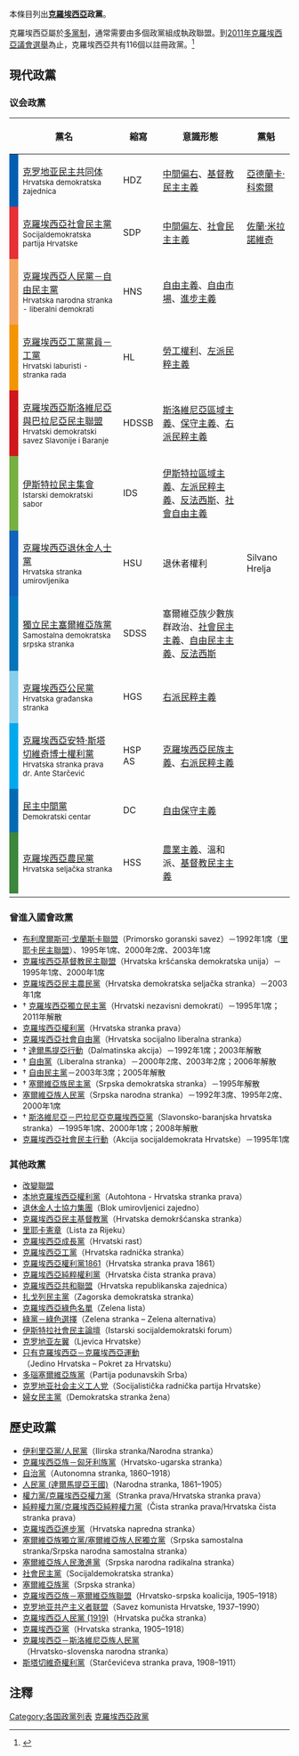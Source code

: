 {{update|time=2016-06-23T17:19:50+00:00}}
{{克羅地亞政治}}
本條目列出'''[[克羅埃西亞|克羅埃西亞]]政黨'''。

克羅埃西亞屬於[[多黨制|多黨制]]，通常需要由多個政黨組成執政聯盟。到[[2011年克羅埃西亞議會選舉|2011年克羅埃西亞議會選舉]]為止，克羅埃西亞共有116個以註冊政黨。<ref>{{cite web | url=http://www.nacional.hr/clanak/118974/mala-zemlja-sa-116-politickih-stranaka | title=Mala zemlja sa 116 političkih stranaka | date=1 November 2011 | work=nacional.hr | language=hr | accessdate=1 November 2011 | deadurl=yes | archiveurl=https://web.archive.org/web/20111103215947/http://www.nacional.hr/clanak/118974/mala-zemlja-sa-116-politickih-stranaka | archivedate=2011年11月3日 }}</ref>

==現代政黨==

<!--:''The general rule on naming applies. That means: the parties are named in the English translation and the original native name is placed on the first line of the article unless the native form is more commonly used in English than the English form. Rationale and specifics: See: [[Wikipedia:Naming_conventions_(use_English)|Wikipedia:Naming conventions (use English)]]''.-->

===议会政黨===

{| class="wikitable"
! colspan=2 | 黨名
! 縮寫
! 意識形態
! 黨魁
! [[克羅埃西亞議會|議會]]席次
|-
! style="background-color: #025EB1" |
| [[克罗地亚民主共同体|克罗地亚民主共同体]]<br><small>Hrvatska demokratska zajednica</small>
| HDZ
| [[中間偏右|中間偏右]]、[[基督教民主主義|基督教民主主義]]
| [[亞德蘭卡·科索爾|亞德蘭卡·科索爾]]
| align="right"| 57
|-
! style="background-color: #e72f36" |
| [[克羅埃西亞社會民主黨|克羅埃西亞社會民主黨]]<br><small>Socijaldemokratska partija Hrvatske</small>
| SDP
| [[中間偏左|中間偏左]]、[[社會民主主義|社會民主主義]]
| [[佐蘭·米拉諾維奇|佐蘭·米拉諾維奇]]
| align="right"| 35
|-
! style="background-color: #F4A460" |
| [[克羅埃西亞人民黨－自由民主黨|克羅埃西亞人民黨－自由民主黨]]<br><small>Hrvatska narodna stranka - liberalni demokrati</small>
| HNS
| [[自由主義|自由主義]]、[[自由市場|自由市場]]、[[進步主義|進步主義]]
| {{le|Radimir Čačić|Radimir Čačić}}
| align="right"| 16
|-
! style="background-color: #f39501" |
| [[克羅埃西亞工黨黨員－工黨|克羅埃西亞工黨黨員－工黨]]<br><small>Hrvatski laburisti - stranka rada</small>
| HL
| [[勞工權利|勞工權利]]、[[左派民粹主義|左派民粹主義]]
| {{le|Dragutin Lesar|Dragutin Lesar}}
| align="right"| 9
|-
! style="background-color: #cf181d" |
| [[克羅埃西亞斯洛維尼亞與巴拉尼亞民主聯盟|克羅埃西亞斯洛維尼亞與巴拉尼亞民主聯盟]]<br><small>Hrvatski demokratski savez Slavonije i Baranje</small>
| HDSSB
| [[斯洛維尼亞|斯洛維尼亞]][[區域主義|區域主義]]、[[保守主義|保守主義]]、[[右派民粹主義|右派民粹主義]]
| {{le|Vladimir Šišljagić|Vladimir Šišljagić}}
| align="right"| 6
|-
! style="background-color: #75B040" |
| [[伊斯特拉民主集會|伊斯特拉民主集會]]<br><small>Istarski demokratski sabor</small>
| IDS
| [[伊斯特拉半島|伊斯特拉]][[區域主義|區域主義]]、[[左派民粹主義|左派民粹主義]]、[[反法西斯|反法西斯]]、[[社會自由主義|社會自由主義]]
| {{le|Ivan Jakovčić|Ivan Jakovčić}}
| align="right"| 3
|-
! style="background-color: #1062bd" |
| [[克羅埃西亞退休金人士黨|克羅埃西亞退休金人士黨]]<br><small>Hrvatska stranka umirovljenika</small>
| HSU
| 退休者權利
| Silvano Hrelja
| align="right"| 3
|-
! style="background-color: #0674BA" |
| [[獨立民主塞爾維亞族黨|獨立民主塞爾維亞族黨]]<br><small>Samostalna demokratska srpska stranka</small>
| SDSS
| 塞爾維亞族少數族群政治、[[社會民主主義|社會民主主義]]、[[自由民主主義|自由民主主義]]、[[反法西斯|反法西斯]]
| {{le|Vojislav Stanimirović|Vojislav Stanimirović}}
| align="right"| 3
|-
! style="background-color: #87CEEB" |
| [[克羅埃西亞公民黨|克羅埃西亞公民黨]]<br><small>Hrvatska građanska stranka</small>
| HGS
| [[右派民粹主義|右派民粹主義]]
| {{le|Željko Kerum|Željko Kerum}}
| align="right"| 2
|-
! style="background-color: #00a9ee" |
| [[克羅埃西亞安特·斯塔切維奇博士權利黨|克羅埃西亞安特·斯塔切維奇博士權利黨]]<br><small>Hrvatska stranka prava dr. Ante Starčević</small>
| HSP AS
| [[克羅埃西亞民族主義|克羅埃西亞民族主義]]、[[右派民粹主義|右派民粹主義]]
| {{le|Ruža Tomašić|Ruža Tomašić}}
| align="right"| 1
|-
! style="background-color: #006bb3" |
| [[民主中間黨_(克羅埃西亞)|民主中間黨]]<br><small>Demokratski centar</small>
| DC
| [[自由保守主義|自由保守主義]]
| {{le|Vesna Škare-Ožbolt|Vesna Škare-Ožbolt}}
| align="right"| 1
|-
! style="background-color: #3D863D" |
| [[克羅埃西亞農民黨|克羅埃西亞農民黨]]<br><small>Hrvatska seljačka stranka</small>
| HSS
| [[農業主義|農業主義]]、溫和派、[[基督教民主主義|基督教民主主義]]
| {{le|Josip Friščić|Josip Friščić}}
| align="right"| 1
|-
|}

===曾進入國會政黨===
* [[布利摩爾斯可·戈蘭斯卡聯盟|布利摩爾斯可·戈蘭斯卡聯盟]]（Primorsko goranski savez）－1992年1席（[[里耶卡民主聯盟|里耶卡民主聯盟]]）、1995年1席、2000年2席、2003年1席
* [[克羅埃西亞基督教民主聯盟|克羅埃西亞基督教民主聯盟]]（Hrvatska kršćanska demokratska unija）－1995年1席、2000年1席
* [[克羅埃西亞民主農民黨|克羅埃西亞民主農民黨]]（Hrvatska demokratska seljačka stranka）－2003年1席
*† [[克羅埃西亞獨立民主黨|克羅埃西亞獨立民主黨]]（Hrvatski nezavisni demokrati）－1995年1席；2011年解散
* [[克羅埃西亞權利黨|克羅埃西亞權利黨]]（Hrvatska stranka prava）
* [[克羅埃西亞社會自由黨|克羅埃西亞社會自由黨]]（Hrvatska socijalno liberalna stranka）
*† [[達爾馬提亞行動|達爾馬提亞行動]]（Dalmatinska akcija）－1992年1席；2003年解散
*† [[自由黨_(克羅埃西亞)|自由黨]]（Liberalna stranka）－2000年2席、2003年2席；2006年解散
*† [[自由民主黨_(克羅埃西亞)|自由民主黨]]－2003年3席；2005年解散
*† [[塞爾維亞族民主黨_(克羅埃西亞)|塞爾維亞族民主黨]]（Srpska demokratska stranka）－1995年解散
* [[塞爾維亞族人民黨_(克羅埃西亞)|塞爾維亞族人民黨]]（Srpska narodna stranka）－1992年3席、1995年2席、2000年1席
*† [[斯洛維尼亞－巴拉尼亞克羅埃西亞黨|斯洛維尼亞－巴拉尼亞克羅埃西亞黨]]（Slavonsko-baranjska hrvatska stranka）－1995年1席、2000年1席；2008年解散
* [[克羅埃西亞社會民主行動|克羅埃西亞社會民主行動]]（Akcija socijaldemokrata Hrvatske）－1995年1席

===其他政黨===
* [[改變聯盟|改變聯盟]]
* [[本地克羅埃西亞權利黨|本地克羅埃西亞權利黨]]（Autohtona - Hrvatska stranka prava）
* [[退休金人士協力集團|退休金人士協力集團]]（Blok umirovljenici zajedno）
* [[克羅埃西亞民主基督教黨|克羅埃西亞民主基督教黨]]（Hrvatska demokršćanska stranka）
* [[里耶卡憲章|里耶卡憲章]]（Lista za Rijeku）
* [[克羅埃西亞成長黨|克羅埃西亞成長黨]]（Hrvatski rast）
* [[克羅埃西亞工黨|克羅埃西亞工黨]]（Hrvatska radnička stranka）
* [[克羅埃西亞權利黨1861|克羅埃西亞權利黨1861]]（Hrvatska stranka prava 1861）
* [[克羅埃西亞純粹權利黨|克羅埃西亞純粹權利黨]]（Hrvatska čista stranka prava）
* [[克羅埃西亞共和聯盟|克羅埃西亞共和聯盟]]（Hrvatska republikanska zajednica）
* [[扎戈列民主黨|扎戈列民主黨]]（Zagorska demokratska stranka）
* [[克羅埃西亞綠色名單|克羅埃西亞綠色名單]]（Zelena lista）
* [[綠黨－綠色選擇|綠黨－綠色選擇]]（Zelena stranka – Zelena alternativa）
* [[伊斯特拉社會民主論壇|伊斯特拉社會民主論壇]]（Istarski socijaldemokratski forum）
* [[克罗地亚左翼|克罗地亚左翼]]（Ljevica Hrvatske）
* [[只有克羅埃西亞－克羅埃西亞運動|只有克羅埃西亞－克羅埃西亞運動]]（Jedino Hrvatska – Pokret za Hrvatsku）
* [[多瑙塞爾維亞族黨|多瑙塞爾維亞族黨]]（Partija podunavskih Srba）
* [[克罗地亚社会主义工人党|克罗地亚社会主义工人党]]（Socijalistička radnička partija Hrvatske）
* [[婦女民主黨|婦女民主黨]]（Demokratska stranka žena）

==歷史政黨==
* [[伊利里亞黨|伊利里亞黨/人民黨]]（Ilirska stranka/Narodna stranka）
* [[克羅埃西亞族－匈牙利族黨|克羅埃西亞族－匈牙利族黨]]（Hrvatsko-ugarska stranka）
* [[自治黨_(達爾馬提亞)|自治黨]]（Autonomna stranka, 1860–1918）
* [[人民黨_(達爾馬提亞王國)|人民黨 (達爾馬提亞王國)]]（Narodna stranka, 1861–1905）
* [[權力黨/克羅埃西亞權力黨|權力黨/克羅埃西亞權力黨]]（Stranka prava/Hrvatska stranka prava）
* [[純粹權力黨/克羅埃西亞純粹權力黨|純粹權力黨/克羅埃西亞純粹權力黨]]（Čista stranka prava/Hrvatska čista stranka prava）
* [[克羅埃西亞進步黨|克羅埃西亞進步黨]]（Hrvatska napredna stranka）
* [[塞爾維亞族獨立黨/塞爾維亞族人民獨立黨|塞爾維亞族獨立黨/塞爾維亞族人民獨立黨]]（Srpska samostalna stranka/Srpska narodna samostalna stranka）
* [[塞爾維亞族人民激進黨|塞爾維亞族人民激進黨]]（Srpska narodna radikalna stranka）
* [[社會民主黨_(克羅埃西亞)|社會民主黨]]（Socijaldemokratska stranka）
* [[塞爾維亞族黨_(達爾馬提亞)|塞爾維亞族黨]]（Srpska stranka）
* [[克羅埃西亞族－塞爾維亞族聯盟|克羅埃西亞族－塞爾維亞族聯盟]]（Hrvatsko-srpska koalicija, 1905–1918）
* [[克罗地亚共产主义者联盟|克罗地亚共产主义者联盟]]（Savez komunista Hrvatske, 1937–1990）
* [[克羅埃西亞人民黨_(1919)|克羅埃西亞人民黨 (1919)]]（Hrvatska pučka stranka）
* [[克羅埃西亞黨_(達爾馬提亞)|克羅埃西亞黨]]（Hrvatska stranka, 1905–1918）
* [[克羅埃西亞－斯洛維尼亞族人民黨|克羅埃西亞－斯洛維尼亞族人民黨]]（Hrvatsko-slovenska narodna stranka）
* [[斯塔切維奇權利黨|斯塔切維奇權利黨]]（Starčevićeva stranka prava, 1908–1911）

==注釋==
{{reflist}}
{{克罗地亚政党}}
{{歐洲題目|政党列表}}

[[Category:各国政黨列表|Category:各国政黨列表]]
[[Category:克羅埃西亞政黨|]]